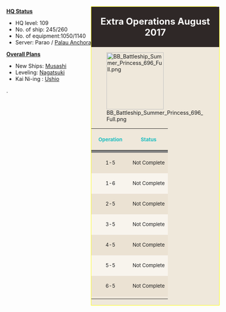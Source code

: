 <div style="position:absolute; left:450px;background: #EFE8DB; border:solid 1px #FFFF00; width:35%; border-top-right-radius:10px; margin-top: 10px;">
<div style="width: 100%; background: #2F2827; text-align: center; padding: 10px 0px 10px 0px;"><font size=5 color=#ffffff>'''Extra Operations August 2017'''</font></div>
<div style="position:relative;"> [[File:BB Battleship Summer Princess 696 Full.png|center|150px]]</div>
{| style="width:100%;" align="center" height="35px" cellspacing = "0"
! style="width:50%" | <font size=2 color=#1DBDC0>'''Operation'''</font>
! style="width:50%" | <font size=2 color=#1DBDC0>'''Status'''</font>
|-
| style="background:gray;" colspan="3" |
|-
| align="center" style = "background: #EBE2D3;" | <font size=2> 1-5 </font>
| align="center" style = "background: #EBE2D3;" | <font size=2> Not Complete </font>
|-
| align="center" style = "background: #F8F4ED;" | <font size=2> 1-6 </font>
| align="center" style = "background: #F8F4ED;" | <font size=2> Not Complete </font>
|-
| align="center" style = "background: #EBE2D3;" | <font size=2> 2-5 </font> 
| align="center" style = "background: #EBE2D3;" | <font size=2> Not Complete </font>
|-
| align="center" style = "background: #F8F4ED;" | <font size=2> 3-5 </font>
| align="center" style = "background: #F8F4ED;" | <font size=2> Not Complete </font>
|-
| align="center" style = "background: #EBE2D3;" | <font size=2> 4-5 </font>
| align="center" style = "background: #EBE2D3;" | <font size=2> Not Complete </font>
|-
| align="center" style = "background: #F8F4ED;" | <font size=2> 5-5 </font>
| align="center" style = "background: #F8F4ED;" | <font size=2> Not Complete </font>
|-
| align="center" style = "background: #EBE2D3;" | <font size=2> 6-5 </font>
| align="center" style = "background: #EBE2D3;" | <font size=2> Not Complete </font>
|-
|}

</div>

<u>'''HQ Status'''</u>

* HQ level: 109
* No. of ship: 245/260
* No. of equipment:1050/1140
* Server: Parao / [http://kancolle.wikia.com/wiki/Category:Parao Palau Anchorage]

<u>'''Overall Plans'''</u>

* New Ships: [[Musashi]]
* Leveling: [[Nagatsuki]]
* Kai Ni-ing : [[Ushio]]














.